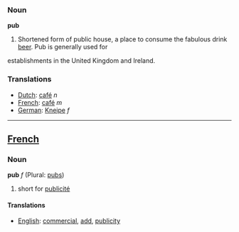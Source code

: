 ===Noun===

'''pub'''

#Shortened form of public house, a place to consume the fabulous drink <a href="http://wiktionary.org/wiki/Afrikaans" class='internal' title="Beer">beer</a>. Pub is generally used for
establishments in the United Kingdom and Ireland.

===Translations===
*[[Dutch]]: [[café]] ''n''
*[[French]]: [[café]] ''m''
*[[German]]: [[Kneipe]] ''f''

----
==[[French]]==
===Noun===

'''pub''' ''f'' (Plural: [[pubs]])

# short for [[publicité]]

====Translations====
*[[English]]: [[commercial]], [[add]], [[publicity]]